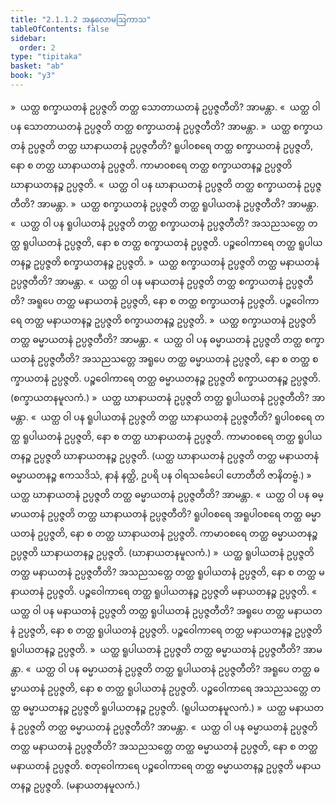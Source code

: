 ```yaml
---
title: "2.1.1.2 အနုလောမဩကာသ"
tableOfContents: false
sidebar:
  order: 2
type: "tipitaka"
basket: "ab"
book: "y3"
---
```



<DynamicBreadcrumb />

<Division number="22" book="y3" e="ch" v="33" p="84">

<Paragraph number="372" book="y3">
»  ယတ္ထ စက္ခာယတနံ ဥပ္ပဇ္ဇတိ တတ္ထ သောတာယတနံ ဥပ္ပဇ္ဇတီတိ? အာမန္တာ.
</Paragraph>

<Paragraph number="373" book="y3">
«  ယတ္ထ ဝါ ပန သောတာယတနံ ဥပ္ပဇ္ဇတိ တတ္ထ စက္ခာယတနံ ဥပ္ပဇ္ဇတီတိ? အာမန္တာ.
</Paragraph>

<Paragraph number="374" book="y3">
»  ယတ္ထ စက္ခာယတနံ ဥပ္ပဇ္ဇတိ တတ္ထ ဃာနာယတနံ ဥပ္ပဇ္ဇတီတိ?
</Paragraph>

<Paragraph number="375" book="y3">
ရူပါဝစရေ တတ္ထ စက္ခာယတနံ ဥပ္ပဇ္ဇတိ, နော စ တတ္ထ ဃာနာယတနံ ဥပ္ပဇ္ဇတိ. ကာမာဝစရေ တတ္ထ စက္ခာယတနဉ္စ ဥပ္ပဇ္ဇတိ ဃာနာယတနဉ္စ ဥပ္ပဇ္ဇတိ.
</Paragraph>

<Paragraph number="376" book="y3">
«  ယတ္ထ ဝါ ပန ဃာနာယတနံ ဥပ္ပဇ္ဇတိ တတ္ထ စက္ခာယတနံ ဥပ္ပဇ္ဇတီတိ? အာမန္တာ.
</Paragraph>

<Paragraph number="377" book="y3">
»  ယတ္ထ စက္ခာယတနံ ဥပ္ပဇ္ဇတိ တတ္ထ ရူပါယတနံ ဥပ္ပဇ္ဇတီတိ? အာမန္တာ.
</Paragraph>

<Paragraph number="378" book="y3">
«  ယတ္ထ ဝါ ပန ရူပါယတနံ ဥပ္ပဇ္ဇတိ တတ္ထ စက္ခာယတနံ ဥပ္ပဇ္ဇတီတိ?
</Paragraph>

<Paragraph number="379" book="y3">
အသညသတ္တေ တတ္ထ ရူပါယတနံ ဥပ္ပဇ္ဇတိ, နော စ တတ္ထ စက္ခာယတနံ ဥပ္ပဇ္ဇတိ. ပဉ္စဝေါကာရေ တတ္ထ ရူပါယတနဉ္စ ဥပ္ပဇ္ဇတိ စက္ခာယတနဉ္စ ဥပ္ပဇ္ဇတိ.
</Paragraph>

<Paragraph number="380" book="y3">
»  ယတ္ထ စက္ခာယတနံ ဥပ္ပဇ္ဇတိ တတ္ထ မနာယတနံ ဥပ္ပဇ္ဇတီတိ? အာမန္တာ.
</Paragraph>

<Paragraph number="381" book="y3">
«  ယတ္ထ ဝါ ပန မနာယတနံ ဥပ္ပဇ္ဇတိ တတ္ထ စက္ခာယတနံ ဥပ္ပဇ္ဇတီတိ?
</Paragraph>

<Paragraph number="382" book="y3">
အရူပေ တတ္ထ မနာယတနံ ဥပ္ပဇ္ဇတိ, နော စ တတ္ထ စက္ခာယတနံ ဥပ္ပဇ္ဇတိ. ပဉ္စဝေါကာရေ တတ္ထ မနာယတနဉ္စ ဥပ္ပဇ္ဇတိ စက္ခာယတနဉ္စ ဥပ္ပဇ္ဇတိ.
</Paragraph>

<Paragraph number="383" book="y3">
»  ယတ္ထ စက္ခာယတနံ ဥပ္ပဇ္ဇတိ တတ္ထ ဓမ္မာယတနံ ဥပ္ပဇ္ဇတီတိ? အာမန္တာ.
</Paragraph>

<Paragraph number="384" book="y3">
«  ယတ္ထ ဝါ ပန ဓမ္မာယတနံ ဥပ္ပဇ္ဇတိ တတ္ထ စက္ခာယတနံ ဥပ္ပဇ္ဇတီတိ?
</Paragraph>

<Paragraph number="385" book="y3">
အသညသတ္တေ အရူပေ တတ္ထ ဓမ္မာယတနံ ဥပ္ပဇ္ဇတိ, နော စ တတ္ထ စက္ခာယတနံ ဥပ္ပဇ္ဇတိ. ပဉ္စဝေါကာရေ တတ္ထ ဓမ္မာယတနဉ္စ ဥပ္ပဇ္ဇတိ စက္ခာယတနဉ္စ ဥပ္ပဇ္ဇတိ. (စက္ခာယတနမူလကံ.)
</Paragraph>

</Division>
<Division number="23" book="y3" e="ch" v="33" p="84">

<Paragraph number="386" book="y3">
»  ယတ္ထ ဃာနာယတနံ ဥပ္ပဇ္ဇတိ တတ္ထ ရူပါယတနံ ဥပ္ပဇ္ဇတီတိ? အာမန္တာ.
</Paragraph>

<Paragraph number="387" book="y3">
«  ယတ္ထ ဝါ ပန ရူပါယတနံ ဥပ္ပဇ္ဇတိ တတ္ထ ဃာနာယတနံ ဥပ္ပဇ္ဇတီတိ?
</Paragraph>

<Paragraph number="388" book="y3">
ရူပါဝစရေ တတ္ထ ရူပါယတနံ ဥပ္ပဇ္ဇတိ, နော စ တတ္ထ ဃာနာယတနံ ဥပ္ပဇ္ဇတိ. ကာမာဝစရေ တတ္ထ ရူပါယတနဉ္စ ဥပ္ပဇ္ဇတိ ဃာနာယတနဉ္စ ဥပ္ပဇ္ဇတိ.
</Paragraph>

<Paragraph number="389" book="y3">
(ယတ္ထ ဃာနာယတနံ ဥပ္ပဇ္ဇတိ တတ္ထ မနာယတနံ ဓမ္မာယတနဉ္စ ဧကသဒိသံ, နာနံ နတ္ထိ, ဥပရိ ပန ဝါရသင်္ခေပေါ ဟောတီတိ ဇာနိတဗ္ဗံ.)
</Paragraph>

<Paragraph number="390" book="y3">
»  ယတ္ထ ဃာနာယတနံ ဥပ္ပဇ္ဇတိ တတ္ထ ဓမ္မာယတနံ ဥပ္ပဇ္ဇတီတိ? အာမန္တာ.
</Paragraph>

<Paragraph number="391" book="y3">
«  ယတ္ထ ဝါ ပန ဓမ္မာယတနံ ဥပ္ပဇ္ဇတိ တတ္ထ ဃာနာယတနံ ဥပ္ပဇ္ဇတီတိ?
</Paragraph>

<Paragraph number="392" book="y3">
ရူပါဝစရေ အရူပါဝစရေ တတ္ထ ဓမ္မာယတနံ ဥပ္ပဇ္ဇတိ, နော စ တတ္ထ ဃာနာယတနံ ဥပ္ပဇ္ဇတိ. ကာမာဝစရေ တတ္ထ ဓမ္မာယတနဉ္စ ဥပ္ပဇ္ဇတိ ဃာနာယတနဉ္စ ဥပ္ပဇ္ဇတိ. (ဃာနာယတနမူလကံ.)
</Paragraph>

</Division>
<Division number="24" book="y3" e="ch" v="33" p="85">

<Paragraph number="393" book="y3">
»  ယတ္ထ ရူပါယတနံ ဥပ္ပဇ္ဇတိ တတ္ထ မနာယတနံ ဥပ္ပဇ္ဇတီတိ?
</Paragraph>

<Paragraph number="394" book="y3">
အသညသတ္တေ တတ္ထ ရူပါယတနံ ဥပ္ပဇ္ဇတိ, နော စ တတ္ထ မနာယတနံ ဥပ္ပဇ္ဇတိ. ပဉ္စဝေါကာရေ တတ္ထ ရူပါယတနဉ္စ ဥပ္ပဇ္ဇတိ မနာယတနဉ္စ ဥပ္ပဇ္ဇတိ.
</Paragraph>

<Paragraph number="395" book="y3">
«  ယတ္ထ ဝါ ပန မနာယတနံ ဥပ္ပဇ္ဇတိ တတ္ထ ရူပါယတနံ ဥပ္ပဇ္ဇတီတိ?
</Paragraph>

<Paragraph number="396" book="y3">
အရူပေ တတ္ထ မနာယတနံ ဥပ္ပဇ္ဇတိ, နော စ တတ္ထ ရူပါယတနံ ဥပ္ပဇ္ဇတိ. ပဉ္စဝေါကာရေ တတ္ထ မနာယတနဉ္စ ဥပ္ပဇ္ဇတိ ရူပါယတနဉ္စ ဥပ္ပဇ္ဇတိ.
</Paragraph>

<Paragraph number="397" book="y3">
»  ယတ္ထ ရူပါယတနံ ဥပ္ပဇ္ဇတိ တတ္ထ ဓမ္မာယတနံ ဥပ္ပဇ္ဇတီတိ? အာမန္တာ.
</Paragraph>

<Paragraph number="398" book="y3">
«  ယတ္ထ ဝါ ပန ဓမ္မာယတနံ ဥပ္ပဇ္ဇတိ တတ္ထ ရူပါယတနံ ဥပ္ပဇ္ဇတီတိ?
</Paragraph>

<Paragraph number="399" book="y3">
အရူပေ တတ္ထ ဓမ္မာယတနံ ဥပ္ပဇ္ဇတိ, နော စ တတ္ထ ရူပါယတနံ ဥပ္ပဇ္ဇတိ. ပဉ္စဝေါကာရေ အသညသတ္တေ တတ္ထ ဓမ္မာယတနဉ္စ ဥပ္ပဇ္ဇတိ ရူပါယတနဉ္စ ဥပ္ပဇ္ဇတိ. (ရူပါယတနမူလကံ.)
</Paragraph>

</Division>
<Division number="25" book="y3" e="ch" v="33" p="85">

<Paragraph number="400" book="y3">
»  ယတ္ထ မနာယတနံ ဥပ္ပဇ္ဇတိ တတ္ထ ဓမ္မာယတနံ ဥပ္ပဇ္ဇတီတိ? အာမန္တာ.
</Paragraph>

<Paragraph number="401" book="y3">
«  ယတ္ထ ဝါ ပန ဓမ္မာယတနံ ဥပ္ပဇ္ဇတိ တတ္ထ မနာယတနံ ဥပ္ပဇ္ဇတီတိ?
</Paragraph>

<Paragraph number="402" book="y3">
အသညသတ္တေ တတ္ထ ဓမ္မာယတနံ ဥပ္ပဇ္ဇတိ, နော စ တတ္ထ မနာယတနံ ဥပ္ပဇ္ဇတိ. စတုဝေါကာရေ ပဉ္စဝေါကာရေ တတ္ထ ဓမ္မာယတနဉ္စ ဥပ္ပဇ္ဇတိ မနာယတနဉ္စ ဥပ္ပဇ္ဇတိ. (မနာယတနမူလကံ.)
</Paragraph>
</Division>